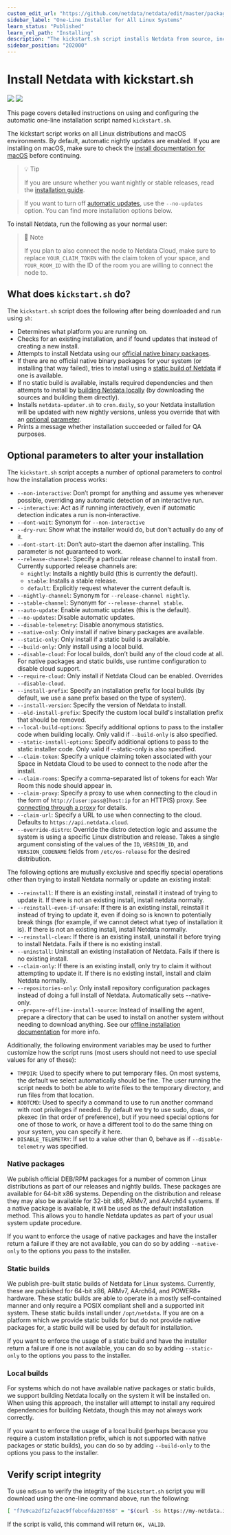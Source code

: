 ```yaml
---
custom_edit_url: "https://github.com/netdata/netdata/edit/master/packaging/installer/methods/kickstart.md"
sidebar_label: "One-Line Installer for All Linux Systems"
learn_status: "Published"
learn_rel_path: "Installing"
description: "The kickstart.sh script installs Netdata from source, including all dependencies required to connect to Netdata Cloud, with a single command."
sidebar_position: "202000"
---
```




# Install Netdata with kickstart.sh

![](https://registry.my-netdata.io/api/v1/badge.svg?chart=web_log_nginx.requests_by_url_pattern&options=unaligned&dimensions=kickstart&group=sum&after=-3600&label=last+hour&units=kickstart%20downloads&value_color=orange&precision=0) ![](https://registry.my-netdata.io/api/v1/badge.svg?chart=web_log_nginx.requests_by_url_pattern&options=unaligned&dimensions=kickstart&group=sum&after=-86400&label=today&units=kickstart%20downloads&precision=0)

This page covers detailed instructions on using and configuring the automatic one-line installation script named
`kickstart.sh`.

The kickstart script works on all Linux distributions and macOS environments. By default, automatic nightly updates are enabled. If you are installing on macOS, make sure to check the [install documentation for macOS](/docs/installing/macos) before continuing.


> :bulb: Tip
>
> If you are unsure whether you want nightly or stable releases, read the [installation guide](/docs/installing#nightly-vs-stable-releases).  

> If you want to turn off [automatic updates](/docs/installing#automatic-updates), use the `--no-updates` option. You can find more installation options below.

To install Netdata, run the following as your normal user:

<Tabs>
  <TabItem value="wget" label="wget">

  <OneLineInstallWget/>

  </TabItem>
  <TabItem value="curl" label="curl">

  <OneLineInstallCurl/>

  </TabItem>
</Tabs>

> :bookmark_tabs: Note
> 
> If you plan to also connect the node to Netdata Cloud, make sure to replace `YOUR_CLAIM_TOKEN` with the claim token of your space,
> and `YOUR_ROOM_ID` with the ID of the room you are willing to connect the node to.

## What does `kickstart.sh` do?

The `kickstart.sh` script does the following after being downloaded and run using `sh`:

- Determines what platform you are running on.
- Checks for an existing installation, and if found updates that instead of creating a new install.
- Attempts to install Netdata using our [official native binary packages](#native-packages).
- If there are no official native binary packages for your system (or installing that way failed), tries to install
  using a [static build of Netdata](#static-builds) if one is available.
- If no static build is available, installs required dependencies and then attempts to install by
  [building Netdata locally](#local-builds) (by downloading the sources and building them directly).
- Installs `netdata-updater.sh` to `cron.daily`, so your Netdata installation will be updated with new nightly
  versions, unless you override that with an [optional parameter](#optional-parameters-to-alter-your-installation).
- Prints a message whether installation succeeded or failed for QA purposes.

## Optional parameters to alter your installation

The `kickstart.sh` script accepts a number of optional parameters to control how the installation process works:

- `--non-interactive`: Don’t prompt for anything and assume yes whenever possible, overriding any automatic detection of an interactive run.
- `--interactive`: Act as if running interactively, even if automatic detection indicates a run is non-interactive.
- `--dont-wait`: Synonym for `--non-interactive`
- `--dry-run`: Show what the installer would do, but don’t actually do any of it.
- `--dont-start-it`: Don’t auto-start the daemon after installing. This parameter is not guaranteed to work.
- `--release-channel`: Specify a particular release channel to install from. Currently supported release channels are:
  - `nightly`: Installs a nightly build (this is currently the default).
  - `stable`: Installs a stable release.
  - `default`: Explicitly request whatever the current default is.
- `--nightly-channel`: Synonym for `--release-channel nightly`.
- `--stable-channel`: Synonym for `--release-channel stable`.
- `--auto-update`: Enable automatic updates (this is the default).
- `--no-updates`: Disable automatic updates.
- `--disable-telemetry`: Disable anonymous statistics.
- `--native-only`: Only install if native binary packages are available.
- `--static-only`: Only install if a static build is available.
- `--build-only`: Only install using a local build.
- `--disable-cloud`: For local builds, don’t build any of the cloud code at all. For native packages and static builds,
    use runtime configuration to disable cloud support.
- `--require-cloud`: Only install if Netdata Cloud can be enabled. Overrides `--disable-cloud`.
- `--install-prefix`: Specify an installation prefix for local builds (by default, we use a sane prefix based on the type of system).
- `--install-version`: Specify the version of Netdata to install.
- `--old-install-prefix`: Specify the custom local build's installation prefix that should be removed.
- `--local-build-options`: Specify additional options to pass to the installer code when building locally. Only valid if `--build-only` is also specified.
- `--static-install-options`: Specify additional options to pass to the static installer code. Only valid if --static-only is also specified.
- `--claim-token`: Specify a unique claiming token associated with your Space in Netdata Cloud to be used to connect to the node
  after the install.
- `--claim-rooms`: Specify a comma-separated list of tokens for each War Room this node should appear in.
- `--claim-proxy`: Specify a proxy to use when connecting to the cloud in the form of `http://[user:pass@]host:ip` for an HTTP(S) proxy.
  See [connecting through a proxy](/docs/configuring/connect-agent-to-cloud#connect-through-a-proxy) for details.
- `--claim-url`: Specify a URL to use when connecting to the cloud. Defaults to `https://api.netdata.cloud`.
- `--override-distro`: Override the distro detection logic and assume the system is using a specific Linux distribution and release. Takes a single argument consisting of the values of the `ID`, `VERSION_ID`, and `VERSION_CODENAME` fields from `/etc/os-release` for the desired distribution.

The following options are mutually exclusive and specifiy special operations other than trying to install Netdata normally or update an existing install:

- `--reinstall`: If there is an existing install, reinstall it instead of trying to update it. If there is not an existing install, install netdata normally.
- `--reinstall-even-if-unsafe`: If there is an existing install, reinstall it instead of trying to update it, even if doing so is known to potentially break things (for example, if we cannot detect what tyep of installation it is). If there is not an existing install, install Netdata normally.
- `--reinstall-clean`: If there is an existing install, uninstall it before trying to install Netdata. Fails if there is no existing install.
- `--uninstall`: Uninstall an existing installation of Netdata. Fails if there is no existing install.
- `--claim-only`: If there is an existing install, only try to claim it without attempting to update it. If there is no existing install, install and claim Netdata normally.
- `--repositories-only`: Only install repository configuration packages instead of doing a full install of Netdata. Automatically sets --native-only.
- `--prepare-offline-install-source`: Instead of insallling the agent, prepare a directory that can be used to install on another system without needing to download anything. See our [offline installation documentation](/docs/installing/offline-systems) for more info.

Additionally, the following environment variables may be used to further customize how the script runs (most users
should not need to use special values for any of these):

- `TMPDIR`: Used to specify where to put temporary files. On most systems, the default we select automatically
  should be fine. The user running the script needs to both be able to write files to the temporary directory,
  and run files from that location.
- `ROOTCMD`: Used to specify a command to use to run another command with root privileges if needed. By default
  we try to use sudo, doas, or pkexec (in that order of preference), but if you need special options for one of
  those to work, or have a different tool to do the same thing on your system, you can specify it here.
- `DISABLE_TELEMETRY`: If set to a value other than 0, behave as if `--disable-telemetry` was specified.


### Native packages

We publish official DEB/RPM packages for a number of common Linux distributions as part of our releases and nightly
builds. These packages are available for 64-bit x86 systems. Depending on the distribution and release they may
also be available for 32-bit x86, ARMv7, and AArch64 systems. If a native package is available, it will be used as the
default installation method. This allows you to handle Netdata updates as part of your usual system update procedure.

If you want to enforce the usage of native packages and have the installer return a failure if they are not available,
you can do so by adding `--native-only` to the options you pass to the installer.

### Static builds

We publish pre-built static builds of Netdata for Linux systems. Currently, these are published for 64-bit x86, ARMv7,
AArch64, and POWER8+ hardware. These static builds are able to operate in a mostly self-contained manner and only
require a POSIX compliant shell and a supported init system. These static builds install under `/opt/netdata`. If
you are on a platform which we provide static builds for but do not provide native packages for, a static build
will be used by default for installation.

If you want to enforce the usage of a static build and have the installer return a failure if one is not available,
you can do so by adding `--static-only` to the options you pass to the installer.

### Local builds

For systems which do not have available native packages or static builds, we support building Netdata locally on
the system it will be installed on. When using this approach, the installer will attempt to install any required
dependencies for building Netdata, though this may not always work correctly.

If you want to enforce the usage of a local build (perhaps because you require a custom installation prefix,
which is not supported with native packages or static builds), you can do so by adding `--build-only` to the
options you pass to the installer.

## Verify script integrity

To use `md5sum` to verify the integrity of the `kickstart.sh` script you will download using the one-line command above,
run the following:

```bash
[ "f7e9ca2df12fe2ac9ffebcefda207658" = "$(curl -Ss https://my-netdata.io/kickstart.sh | md5sum | cut -d ' ' -f 1)" ] && echo "OK, VALID" || echo "FAILED, INVALID"
```

If the script is valid, this command will return `OK, VALID`.
